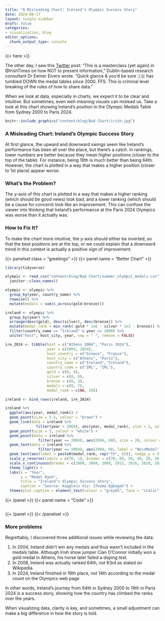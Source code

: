 ```yaml
---
title: "A Misleading Chart: Ireland’s Olympic Success Story"
date: 2024-08-17
layout: single-sidebar
draft: false
categories:
- visualization, blog
editor_options: 
  chunk_output_type: console
---
```


{{< here >}}

The other day, I saw this [Twitter](https://x.com/EemerEivers/status/1822239148519890981) post: “This is a masterclass (yet again) in @IrishTimes on how NOT to present information,” Dublin-based research consultant Dr Eemer Eivers wrote. “Quick glance & you’d be sure 🇮🇪 has tumbled DOWN the medal tables since 2000. FFS. This is criminal level breaking of the rules of how to share data.”

When we look at data, especially in charts, we expect it to be clear and intuitive. But sometimes, even well-meaning visuals can mislead us. Take a look at this chart showing Ireland’s position in the Olympic Medals Table from Sydney 2000 to Paris 2024.

```r

knitr::include_graphics("content/blog/Bad Chart/irish.jpg")

```


### A Misleading Chart: Ireland’s Olympic Success Story

At first glance, the upward and downward swings seem like Ireland's performance has been all over the place, but there's a catch. In rankings, lower numbers are better because they mean higher positions (closer to the top of the table). For instance, being 19th is much better than being 64th. However, the chart is plotted in a way that makes a higher position (closer to 1st place) appear worse. 


### What’s the Problem?

The y-axis of this chart is plotted in a way that makes a higher ranking (which should be good news) look bad, and a lower ranking (which should be a cause for concern) look like an improvement. This can confuse the viewer into thinking that Ireland's performance at the Paris 2024 Olympics was worse than it actually was.

### How to Fix It?

To make the chart more intuitive, the y-axis should either be inverted, so that the best positions are at the top, or we could explain that a downward trend in this context is actually a positive sign of improvement.

{{< panelset class = "greetings" >}}
{{< panel name = "Better Chart" >}}
```r

library(tidyverse)

olympic <- read_csv("content/blog/Bad Chart/summer_olympic_medals.csv") %>% 
  janitor::clean_names() 

olympic <- olympic %>% 
  group_by(year, country_name) %>% 
  rowwise() %>% 
  mutate(medals = sum(c_across(gold:bronze)))

ireland <- olympic %>% 
  group_by(year) %>% 
  arrange(desc(gold), desc(silver), desc(bronze)) %>%
  mutate(medal_rank = min_rank(-gold * 1e6 - silver * 1e3 - bronze)) %>%
  filter(country_name == "Ireland" & year >= 2000) %>% 
  unite("host", host_city, year, sep = " ", remove = FALSE) 

ire_2024 <- tibble(host = c("Athens 2004", "Paris 2024"),
                   year = c(2004, 2024),
                   host_country = c("Greece", "France"),
                   host_city = c("Athens", "Paris"),
                   country_name = c("Ireland","Ireland"),
                   country_code = c("IRL", "IRL"),
                   gold = c(0, 4),
                   silver = c(0, 0),
                   bronze = c(0, 3),
                   medals = c(0, 7),
                   medal_rank = c(NA, 19))

ireland <- bind_rows(ireland, ire_2024)

ireland %>% 
  ggplot(aes(year, medal_rank)) +
  geom_point(size = 5.5, colour = "brown") +
  geom_line(data = ireland %>% 
              filter(year > 2004), aes(year, medal_rank), size = 1, colour = "brown") +
  geom_point(size = 3, colour = "white") +
  geom_point(data = ireland %>% 
               filter(year == 2004), aes(2004, 60), size = 20, colour = "grey95") +
  geom_text(data = ireland %>% 
               filter(year == 2004), aes(2004, 60, label = "No\nMedal"), nudge_y = 1.2)+ 
  geom_text(aes(label = paste0(medal_rank, rep("th", 6))), nudge_y = 4) +
  scale_y_reverse(limits = c(70, 1), breaks = c(70, 60, 50, 40, 30, 20, 10, 1)) +
  scale_x_continuous(breaks = c(2000, 2004, 2008, 2012, 2016, 2020, 2024), labels = c("Sydney\n2000", "Athens\n2004", "Beijing\n2008", "London\n2012", "Rio de Janeiro\n2016", "Tokyo\n2020", "Paris\n2024"))+
  theme_light() +
  labs(x = "Year",
       y = "Medal Rank",
       title = "Ireland's Olympic Success Story",
       caption = "Source: Kaggle\n Viz: Ifeoma Egbogah") +
  theme(plot.caption = element_text(colour = "grey65", face = "italic"))

```
{{< /panel >}}
{{< panel name = "Code" >}}
```r


```
{{< /panel >}}
{{< /panelset >}}

### More problems

Regrettably, I discovered three additional issues while reviewing the data:

1. In 2004, Ireland didn't win any medals and thus wasn't included in the medals table. Although Irish show jumper Cian O'Connor initially won a gold medal in Athens, his horse later failed a doping test.
2. In 2008, Ireland was actually ranked 64th, not 63rd as stated on Wikipedia.
3. In 2024, Ireland finished in 19th place, not 14th according to the medal  count on the Olympics web page

In other words, Ireland's journey from 64th in Sydney 2000 to 19th in Paris 2024 is a success story, showing how the country has climbed the ranks over the years. 

When visualizing data, clarity is key, and sometimes, a small adjustment can make a big difference in how the story is told.




